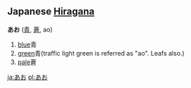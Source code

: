 == Japanese [[Hiragana]] ==                             

'''あお''' ([[青]], [[蒼]], ao)

# [[blue]]青
# [[green]]青(traffic light green is referred as "ao". Leafs also.)
# [[pale]]蒼

[[ja:あお]]
[[pl:あお]]